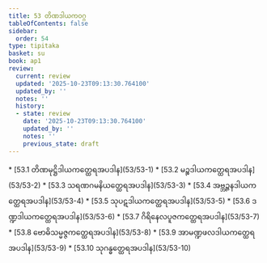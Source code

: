 ```yaml
---
title: 53 တိဏဒါယကဝဂ္ဂ
tableOfContents: false
sidebar:
  order: 54
type: tipitaka
basket: su
book: ap1
review:
  current: review
  updated: '2025-10-23T09:13:30.764100'
  updated_by: ''
  notes: ''
  history:
  - state: review
    date: '2025-10-23T09:13:30.764100'
    updated_by: ''
    notes: ''
    previous_state: draft
---
```



<ReviewStatus review={frontmatter.review} showDetails={true} />

<HypothesisAnnotation frontmatter={frontmatter} />

<DynamicBreadcrumb />



<TableOfContents book="ap1" section="53">
* [53.1 တိဏမုဋ္ဌိဒါယကတ္ထေရအပဒါန](53/53-1)
* [53.2 မဉ္စဒါယကတ္ထေရအပဒါန](53/53-2)
* [53.3 သရဏဂမနိယတ္ထေရအပဒါန](53/53-3)
* [53.4 အဗ္ဘဉ္ဇနဒါယကတ္ထေရအပဒါန](53/53-4)
* [53.5 သုပဋဒါယကတ္ထေရအပဒါန](53/53-5)
* [53.6 ဒဏ္ဍဒါယကတ္ထေရအပဒါန](53/53-6)
* [53.7 ဂိရိနေလပူဇကတ္ထေရအပဒါန](53/53-7)
* [53.8 ဗောဓိသမ္မဇ္ဇကတ္ထေရအပဒါန](53/53-8)
* [53.9 အာမဏ္ဍဖလဒါယကတ္ထေရအပဒါန](53/53-9)
* [53.10 သုဂန္ဓတ္ထေရအပဒါန](53/53-10)
</TableOfContents>